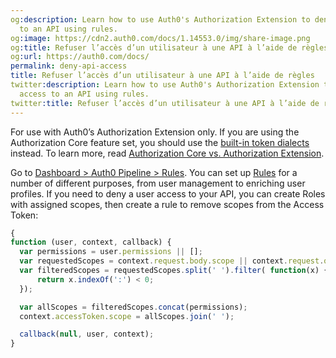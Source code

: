 ```yaml
---
og:description: Learn how to use Auth0's Authorization Extension to deny users access
  to an API using rules.
og:image: https://cdn2.auth0.com/docs/1.14553.0/img/share-image.png
og:title: Refuser l’accès d’un utilisateur à une API à l’aide de règles
og:url: https://auth0.com/docs/
permalink: deny-api-access
title: Refuser l’accès d’un utilisateur à une API à l’aide de règles
twitter:description: Learn how to use Auth0's Authorization Extension to deny users
  access to an API using rules.
twitter:title: Refuser l’accès d’un utilisateur à une API à l’aide de règles
---
```


<Callout icon="file-lines" color="#0EA5E9" iconType="regular">

For use with Auth0’s Authorization Extension only. If you are using the Authorization Core feature set, you should use the [built-in token dialects](/docs/get-started/apis/enable-role-based-access-control-for-apis#token-dialect-options) instead. To learn more, read [Authorization Core vs. Authorization Extension](/docs/manage-users/access-control/authorization-core-vs-authorization-extension).

</Callout>

Go to [Dashboard > Auth0 Pipeline > Rules](https://manage.auth0.com/#/rules). You can set up [Rules](/docs/customize/rules) for a number of different purposes, from user management to enriching user profiles. If you need to deny a user access to your API, you can create Roles with assigned scopes, then create a rule to remove scopes from the <Tooltip tip="Access Token: Authorization credential, in the form of an opaque string or JWT, used to access an API." cta="View Glossary" href="/docs/glossary?term=Access+Token">Access Token</Tooltip>:

```javascript lines
{
function (user, context, callback) {
  var permissions = user.permissions || [];
  var requestedScopes = context.request.body.scope || context.request.query.scope;
  var filteredScopes = requestedScopes.split(' ').filter( function(x) {
      return x.indexOf(':') < 0;
  });

  var allScopes = filteredScopes.concat(permissions);
  context.accessToken.scope = allScopes.join(' ');

  callback(null, user, context);
}
```